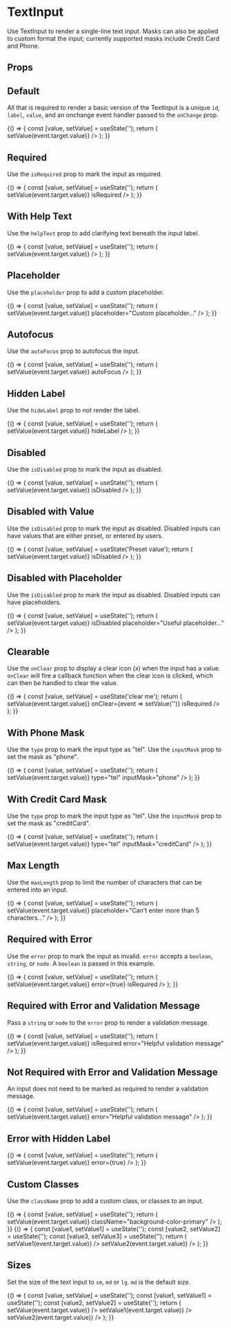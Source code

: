 
<Meta title="Components/Form Inputs/TextInput" component={TextInput} />

# TextInput

Use TextInput to render a single-line text input. Masks can also be applied to custom format the input; currently supported masks include Credit Card and Phone.

## Props

<ArgsTable of={TextInput} />

## Default

All that is required to render a basic version of the TextInput is a unique `id`, `label`, `value`, and an onchange event handler passed to the `onChange` prop.

<Canvas>
  <Story name="Default">
    {() => {
      const [value, setValue] = useState('');
      return (
        <TextInput
          id="default"
          value={value}
          label="Label"
          onChange={event => setValue(event.target.value)}
        />
      );
    }}
  </Story>
</Canvas>

## Required

Use the `isRequired` prop to mark the input as required.

<Canvas>
  <Story name="Required">
    {() => {
      const [value, setValue] = useState('');
      return (
        <TextInput
          id="required"
          value={value}
          label="Label"
          onChange={event => setValue(event.target.value)}
          isRequired
        />
      );
    }}
  </Story>
</Canvas>

## With Help Text

Use the `helpText` prop to add clarifying text beneath the input label.

<Canvas>
  <Story name="Help Text">
    {() => {
      const [value, setValue] = useState('');
      return (
        <TextInput
          id="helpText"
          value={value}
          label="Mobile Phone"
          helpText="We willl use this phone number to contact you via text"
          onChange={event => setValue(event.target.value)}
        />
      );
    }}
  </Story>
</Canvas>

## Placeholder

Use the `placeholder` prop to add a custom placeholder.

<Canvas>
  <Story name="Placeholder">
    {() => {
      const [value, setValue] = useState('');
      return (
        <TextInput
          id="placeholder"
          value={value}
          label="Label"
          onChange={event => setValue(event.target.value)}
          placeholder="Custom placeholder..."
        />
      );
    }}
  </Story>
</Canvas>

## Autofocus

Use the `autoFocus` prop to autofocus the input.

<Canvas>
  <Story name="Autofocus">
    {() => {
      const [value, setValue] = useState('');
      return (
        <TextInput
          id="autofocus"
          value={value}
          label="Label"
          onChange={event => setValue(event.target.value)}
          autoFocus
        />
      );
    }}
  </Story>
</Canvas>

## Hidden Label

Use the `hideLabel` prop to not render the label.

<Canvas>
  <Story name="Hidden Label">
    {() => {
      const [value, setValue] = useState('');
      return (
        <TextInput
          id="hiddenLabel"
          value={value}
          label="Label"
          onChange={event => setValue(event.target.value)}
          hideLabel
        />
      );
    }}
  </Story>
</Canvas>

## Disabled

Use the `isDisabled` prop to mark the input as disabled.

<Canvas>
  <Story name="Disabled">
    {() => {
      const [value, setValue] = useState('');
      return (
        <TextInput
          id="disabled"
          value={value}
          label="Label"
          onChange={event => setValue(event.target.value)}
          isDisabled
        />
      );
    }}
  </Story>
</Canvas>

## Disabled with Value

Use the `isDisabled` prop to mark the input as disabled. Disabled inputs can have values that are either preset, or entered by users.

<Canvas>
  <Story name="Disabled with Value">
    {() => {
      const [value, setValue] = useState('Preset value');
      return (
        <TextInput
          id="disabledWithValue"
          value={value}
          label="Label"
          onChange={event => setValue(event.target.value)}
          isDisabled
        />
      );
    }}
  </Story>
</Canvas>

## Disabled with Placeholder

Use the `isDisabled` prop to mark the input as disabled. Disabled inputs can have placeholders.

<Canvas>
  <Story name="Disabled with Placeholder">
    {() => {
      const [value, setValue] = useState('');
      return (
        <TextInput
          id="disabledWithPlaceholder"
          value={value}
          label="Label"
          onChange={event => setValue(event.target.value)}
          isDisabled
          placeholder="Useful placeholder..."
        />
      );
    }}
  </Story>
</Canvas>

## Clearable

Use the `onClear` prop to display a clear icon (x) when the input has a value. `onClear` will fire
a callback function when the clear icon is clicked, which can then be handled to clear the value.

<Canvas>
  <Story name="Clearable">
    {() => {
      const [value, setValue] = useState('clear me');
      return (
        <TextInput
          id="required"
          value={value}
          label="Label"
          onChange={event => setValue(event.target.value)}
          onClear={event => setValue('')}
          isRequired
        />
      );
    }}
  </Story>
</Canvas>

## With Phone Mask

Use the `type` prop to mark the input type as "tel". Use the `inputMask` prop to set the mask as "phone".

<Canvas>
  <Story name="With Phone Mask">
    {() => {
      const [value, setValue] = useState('');
      return (
        <TextInput
          id="withPhoneMask"
          value={value}
          label="Label"
          onChange={event => setValue(event.target.value)}
          type="tel"
          inputMask="phone"
        />
      );
    }}
  </Story>
</Canvas>

## With Credit Card Mask

Use the `type` prop to mark the input type as "tel". Use the `inputMask` prop to set the mask as "creditCard".

<Canvas>
  <Story name="With Credit Card Mask">
    {() => {
      const [value, setValue] = useState('');
      return (
        <TextInput
          id="withCreditCardMask"
          value={value}
          label="Label"
          onChange={event => setValue(event.target.value)}
          type="tel"
          inputMask="creditCard"
        />
      );
    }}
  </Story>
</Canvas>

## Max Length

Use the `maxLength` prop to limit the number of characters that can be entered into an input.

<Canvas>
  <Story name="Max Length">
    {() => {
      const [value, setValue] = useState('');
      return (
        <TextInput
          id="maxLength"
          value={value}
          label="Label"
          maxLength="5"
          onChange={event => setValue(event.target.value)}
          placeholder="Can't enter more than 5 characters..."
        />
      );
    }}
  </Story>
</Canvas>

## Required with Error

Use the `error` prop to mark the input as invalid. `error` accepts a `boolean`, `string`, or `node`. A `boolean` is passed in this example.

<Canvas>
  <Story name="Required with Error">
    {() => {
      const [value, setValue] = useState('');
      return (
        <TextInput
          id="requiredWithError"
          value={value}
          label="Label"
          onChange={event => setValue(event.target.value)}
          error={true}
          isRequired
        />
      );
    }}
  </Story>
</Canvas>

## Required with Error and Validation Message

Pass a `string` or `node` to the `error` prop to render a validation message.

<Canvas>
  <Story name="Required with Error and Validation Message">
    {() => {
      const [value, setValue] = useState('');
      return (
        <TextInput
          id="requiredWithValidationMessage"
          value={value}
          label="Label"
          onChange={event => setValue(event.target.value)}
          isRequired
          error="Helpful validation message"
        />
      );
    }}
  </Story>
</Canvas>

## Not Required with Error and Validation Message

An input does not need to be marked as required to render a validation message.

<Canvas>
  <Story name="Not Required with Error and Validation Message">
    {() => {
      const [value, setValue] = useState('');
      return (
        <TextInput
          id="notRequiredWithValidationMessage"
          value={value}
          label="Label"
          onChange={event => setValue(event.target.value)}
          error="Helpful validation message"
        />
      );
    }}
  </Story>
</Canvas>

## Error with Hidden Label

<Canvas>
  <Story name="Error with Hidden Label">
    {() => {
      const [value, setValue] = useState('');
      return (
        <TextInput
          id="errorWithHiddenLabel"
          value={value}
          label="Label"
          hideLabel
          onChange={event => setValue(event.target.value)}
          error={true}
        />
      );
    }}
  </Story>
</Canvas>

## Custom Classes

Use the `className` prop to add a custom class, or classes to an input.

<Canvas>
  <Story name="Custom Classes">
    {() => {
      const [value, setValue] = useState('');
      return (
        <TextInput
          id="customClasses"
          value={value}
          label="Label"
          onChange={event => setValue(event.target.value)}
          className="background-color-primary"
        />
      );
    }}
  </Story>
</Canvas>

<Canvas>
  <Story name="Adjacent Inputs">
    {() => {
      const [value1, setValue1] = useState('');
      const [value2, setValue2] = useState('');
      const [value3, setValue3] = useState('');
      return (
        <Box
          direction={{
            base: 'column',
            tablet: 'row',
            desktop: 'row',
            hd: 'row',
          }}
          childGap={{
            base: 'sm',
            tablet: 'md',
            desktop: 'lg',
            hd: 'lg',
          }}
          width="100%"
        >
          <TextInput
            value={value1}
            label="input 1"
            onChange={event => setValue1(event.target.value)}
          />
          <TextInput
            value={value2}
            label="input 2"
            onChange={event => setValue2(event.target.value)}
          />
        </Box>
      );
    }}
  </Story>
</Canvas>

## Sizes

Set the size of the text input to `sm`, `md` or `lg`. `md` is the default size.

<Canvas>
  <Story name="Size">
    {() => {
      const [value, setValue] = useState('');
      const [value1, setValue1] = useState('');
      const [value2, setValue2] = useState('');
      return (
        <Box
          direction={{
            base: 'column',
          }}
          childGap={{
            base: 'sm',
            tablet: 'md',
            desktop: 'lg',
            hd: 'lg',
          }}
          width="100%"
        >
          <TextInput
            id="default"
            value={value}
            label="Label - Small"
            size="sm"
            onChange={event => setValue(event.target.value)}
          />
          <TextInput
            id="default"
            value={value1}
            label="Label - Medium"
            onChange={event => setValue1(event.target.value)}
          />
          <TextInput
            id="default"
            value={value2}
            label="Label - Large"
            size="lg"
            onChange={event => setValue2(event.target.value)}
          />
        </Box>
      );
    }}
  </Story>
</Canvas>
